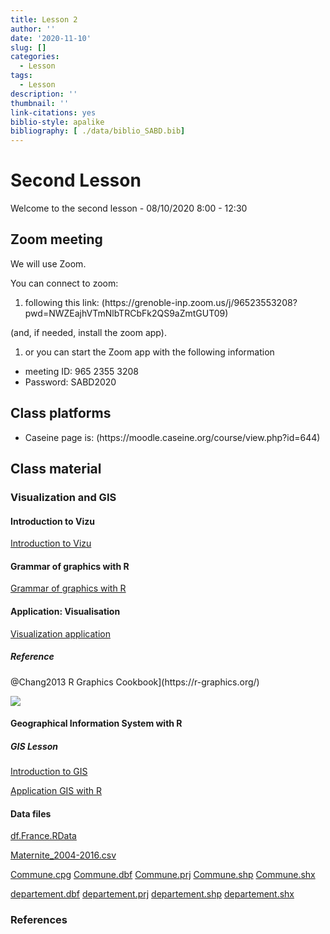 ```yaml
---
title: Lesson 2
author: ''
date: '2020-11-10'
slug: []
categories:
  - Lesson
tags:
  - Lesson
description: ''
thumbnail: ''
link-citations: yes
biblio-style: apalike
bibliography: [ ./data/biblio_SABD.bib]
---
```


# Second Lesson

Welcome to the second lesson - 08/10/2020 8:00 - 12:30

## Zoom meeting

We will use Zoom.

You can connect to zoom:

1. following this link: (https://grenoble-inp.zoom.us/j/96523553208?pwd=NWZEajhVTmNlbTRCbFk2QS9aZmtGUT09)

(and, if needed, install the zoom app).

1. or you can start the Zoom app with the following information
  + meeting ID: 965 2355 3208
  + Password: SABD2020

## Class platforms

- Caseine page is: (https://moodle.caseine.org/course/view.php?id=644)


## Class material

### Visualization and GIS

#### Introduction to Vizu

[Introduction to Vizu](/Data-pdf/lesson_1.1_01_Vizu_V1.pdf)

#### Grammar of graphics with R

[Grammar of graphics with R](../lessons/2020-12-11-graphics-with-r)

#### Application: Visualisation

[Visualization application](../lessons/2020-12-11-introvizu)

##### Reference

@Chang2013  R Graphics Cookbook](https://r-graphics.org/)

![](/Data-pdf/RgraphicCookbook.jpg)

#### Geographical Information System with R

##### GIS Lesson

[Introduction to GIS](/Data-pdf/lesson_1.2_01_GIS_V2.pdf)


[Application GIS with R](../lessons/2021-01-21-introduction-gis)

#### Data files

[df.France.RData](/Data-pdf/GIS/df.France.RData)

[Maternite_2004-2016.csv](/Data-pdf/GIS/Maternite_2004-2016.csv)

[Commune.cpg](/Data-pdf/GIS/COMMUNE.cpg)
[Commune.dbf](/Data-pdf/GIS/COMMUNE.dbf)
[Commune.prj](/Data-pdf/GIS/COMMUNE.prj)
[Commune.shp](/Data-pdf/GIS/COMMUNE.shp)
[Commune.shx](/Data-pdf/GIS/COMMUNE.shx)


[departement.dbf](/Data-pdf/GIS/DEPARTEMENT.dbf)
[departement.prj](/Data-pdf/GIS/DEPARTEMENT.prj)
[departement.shp](/Data-pdf/GIS/DEPARTEMENT.shp)
[departement.shx](/Data-pdf/GIS/DEPARTEMENT.shx)

### References
